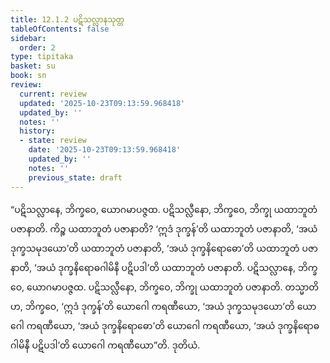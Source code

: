 ```yaml
---
title: 12.1.2 ပဋိသလ္လာနသုတ္တ
tableOfContents: false
sidebar:
  order: 2
type: tipitaka
basket: su
book: sn
review:
  current: review
  updated: '2025-10-23T09:13:59.968418'
  updated_by: ''
  notes: ''
  history:
  - state: review
    date: '2025-10-23T09:13:59.968418'
    updated_by: ''
    notes: ''
    previous_state: draft
---
```



<ReviewStatus review={frontmatter.review} showDetails={true} />

<HypothesisAnnotation frontmatter={frontmatter} />

<DynamicBreadcrumb />

<Division number="1072" book="sn" e="ch" v="18" p="439">

<Paragraph number="2169" book="sn">
“ပဋိသလ္လာနေ, ဘိက္ခဝေ, ယောဂမာပဇ္ဇထ. ပဋိသလ္လီနော, ဘိက္ခဝေ, ဘိက္ခု ယထာဘူတံ ပဇာနာတိ. ကိဉ္စ ယထာဘူတံ ပဇာနာတိ? ‘ဣဒံ ဒုက္ခန်’တိ ယထာဘူတံ ပဇာနာတိ, ‘အယံ ဒုက္ခသမုဒယော’တိ ယထာဘူတံ ပဇာနာတိ, ‘အယံ ဒုက္ခနိရောဓော’တိ ယထာဘူတံ ပဇာနာတိ, ‘အယံ ဒုက္ခနိရောဓဂါမိနီ ပဋိပဒါ’တိ ယထာဘူတံ ပဇာနာတိ. ပဋိသလ္လာနေ, ဘိက္ခဝေ, ယောဂမာပဇ္ဇထ. ပဋိသလ္လီနော, ဘိက္ခဝေ, ဘိက္ခု ယထာဘူတံ ပဇာနာတိ.
</Paragraph>

<Paragraph number="2170" book="sn">
တသ္မာတိဟ, ဘိက္ခဝေ, ‘ဣဒံ ဒုက္ခန်’တိ ယောဂေါ ကရဏီယော, ‘အယံ ဒုက္ခသမုဒယော’တိ ယောဂေါ ကရဏီယော, ‘အယံ ဒုက္ခနိရောဓော’တိ ယောဂေါ ကရဏီယော, ‘အယံ ဒုက္ခနိရောဓဂါမိနီ ပဋိပဒါ’တိ ယောဂေါ ကရဏီယော”တိ.

</Paragraph>
</Division>

<Paragraph number="2171" type="center" book="sn">
ဒုတိယံ.
</Paragraph>
